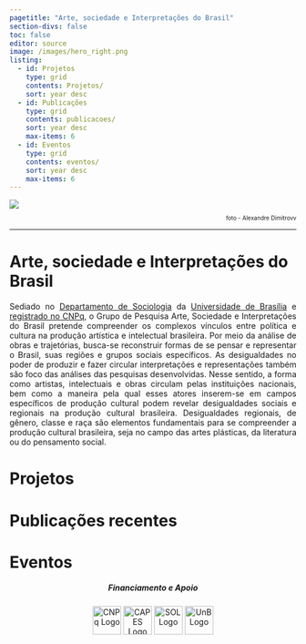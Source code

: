 ```yaml
---
pagetitle: "Arte, sociedade e Interpretações do Brasil"
section-divs: false
toc: false
editor: source
image: /images/hero_right.png
listing:
  - id: Projetos
    type: grid
    contents: Projetos/
    sort: year desc
  - id: Publicações
    type: grid
    contents: publicacoes/
    sort: year desc
    max-items: 6
  - id: Eventos
    type: grid
    contents: eventos/
    sort: year desc  
    max-items: 6
---
```

![](/images/chapeus_01a.jpg)
<p align="right" style="font-size: 10px"> foto - Alexandre Dimitrovv</p> 
---

# Arte, sociedade e Interpretações do Brasil
  
   <P align="justify"> Sediado no [Departamento de Sociologia](https://www.ppgsol.unb.br) da [Universidade de Brasília](https://www.unb.br) e [registrado no CNPq](http://www.dgp.cnpq.br/dgp/espelhogrupo/2275915884658604), o Grupo de Pesquisa Arte, Sociedade e Interpretações do Brasil pretende compreender os complexos vínculos entre política e cultura na produção artística e intelectual brasileira. Por meio da análise de obras e trajetórias, busca-se reconstruir formas de se pensar e representar o Brasil, suas regiões e grupos sociais específicos. As desigualdades no poder de produzir e fazer circular interpretações e representações também são foco das análises das pesquisas desenvolvidas. Nesse sentido, a forma como artistas, intelectuais e obras circulam pelas instituições nacionais, bem como a maneira pela qual esses atores inserem-se em campos específicos de produção cultural podem revelar desigualdades sociais e regionais na produção cultural brasileira. Desigualdades regionais, de gênero, classe e raça são elementos fundamentais para se compreender a produção cultural brasileira, seja no campo das artes plásticas, da literatura ou do pensamento social.</p>

# Projetos

::: {#Projetos .line-page}
:::
# Publicações recentes
::: {#Publicações .line-page}
:::
# Eventos
::: {#Eventos .line-page}
:::


<div style="text-align: center;">
  <h5>Financiamento e Apoio</h5>
  <img src="/images/cnpq-logo-6.png" alt="CNPq Logo" height="50">
  <img src="/images/capes.png" alt="CAPES Logo" height="50">
  <img src="/images/SOL.png" alt="SOL Logo" height="50">
  <img src="/images/unb.jpg" alt="UnB Logo" height="50">
</div>
